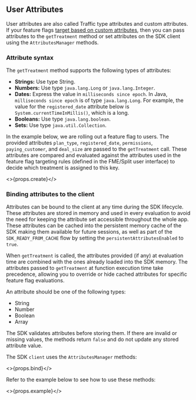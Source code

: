 ## User Attributes

User attributes are also called Traffic type attributes and custom attributes. If your feature flags [target based on custom attributes](https://help.split.io/hc/en-us/articles/360020793231-Target-with-custom-attributes), then you can pass attributes to the `getTreatment` method or set attributes on the SDK client using the `AttributesManager` methods.

### Attribute syntax

The `getTreatment` method supports the following types of attributes:

* **Strings:** Use type String.
* **Numbers:** Use type `java.lang.Long` or `java.lang.Integer`.
* **Dates:** Express the value in `milliseconds since epoch`. In Java, `milliseconds since epoch` is of type `java.lang.Long`. For example, the value for the `registered_date` attribute below is `System.currentTimeInMillis()`, which is a long.
* **Booleans:** Use type `java.lang.boolean`.
* **Sets:** Use type `java.util.Collection`.

In the example below, we are rolling out a feature flag to users. The provided attributes `plan_type`, `registered_date`, `permissions`, `paying_customer`, and `deal_size` are passed to the `getTreatment` call. These attributes are compared and evaluated against the attributes used in the feature flag targeting rules (defined in the FME/Split user interface) to decide which treatment is assigned to this key.

<>{props.create}</>

### Binding attributes to the client

Attributes can be bound to the client at any time during the SDK lifecycle. These attributes are stored in memory and used in every evaluation to avoid the need for keeping the attribute set accessible throughout the whole app. These attributes can be cached into the persistent memory cache of the SDK making them available for future sessions, as well as part of the `SDK_READY_FROM_CACHE` flow by setting the `persistentAttributesEnabled` to `true`.

When `getTreatment` is called, the attributes provided (if any) at evaluation time are combined with the ones already loaded into the SDK memory. The attributes passed to `getTreatment` at function execution time take precedence, allowing you to override or hide cached attributes for specific feature flag evaluations.

An attribute should be one of the following types:
- String
- Number
- Boolean
- Array

The SDK validates attributes before storing them. If there are invalid or missing values, the methods return `false` and do not update any stored attribute value.

The SDK `client` uses the `AttributesManager` methods:

<>{props.bind}</>

Refer to the example below to see how to use these methods:

<>{props.example}</>